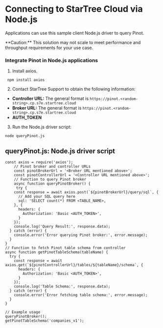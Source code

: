 # Connecting to StarTree Cloud via Node.js



Applications can use this sample client Node.js driver to query Pinot.

<Callout type="note">
    **Caution:** This solution may not scale to meet performance and throughput requirements for your use case.
</Callout>

### Integrate Pinot in Node.js applications

1. Install axios.

```
 npm install axios
```

2. Contact StarTree Support to obtain the following information:

- **Controller URL:** The general format is `https://pinot.<random-string>.cp.s7e.startree.cloud`
- **Broker URL:** The general format is `https://pinot.<random-string>.cp.s7e.startree.cloud`
- **AUTH_TOKEN**

3. Run the Node.js driver script:

```
node queryPinot.js
```

## queryPinot.js: Node.js driver script

```
const axios = require('axios');
    // Pinot broker and controller URLs
    const pinotBrokerUrl = '<Broker URL mentioned above>';
    const pinotControllerUrl = '<Controller URL mentioned above>';
    // Function to query Pinot broker
    async function queryPinotBroker() {
     try {
    const response = await axios.post(`${pinotBrokerUrl}/query/sql`, {
      // Add your SQL query here
      sql: 'SELECT count(*) FROM <TABLE_NAME>,
    }, {
      headers: {
        Authorization: 'Basic <AUTH_TOKEN>',
      }
    });
    console.log('Query Result:', response.data);
  } catch (error) {
    console.error('Error querying Pinot broker:', error.message);
  }
}
// Function to fetch Pinot table schema from controller
async function getPinotTableSchema(tableName) {
  try {
    const response = await axios.get(`${pinotControllerUrl}/tables/${tableName}/schema`, {
      headers: {
        Authorization: 'Basic <AUTH_TOKEN>',
      }
    });
    console.log('Table Schema:', response.data);
  } catch (error) {
    console.error('Error fetching table schema:', error.message);
  }
}

// Example usage
queryPinotBroker();
getPinotTableSchema('companies_v1');
```
